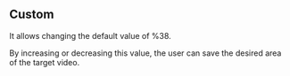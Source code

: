 ## Custom

It allows changing the default value of %38. 

By increasing or decreasing this value, the user can save the desired area of the target video.